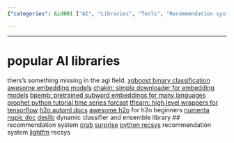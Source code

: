 ```yaml
---
{"categories": &id001 ["AI", "Libraries", "Tools", "Recommendation systems", "Surprise", "LightFM", "Time series forecasting", "Prophet", "Subword embeddings", "Bpemb", "XGBoost", "Chakin", "H2O AutoML", "Awesome H2O", "Numenta's Nupic doc", "DESlib", "TFlearn"], "category": "AI Libraries", "date": "2022-11-28 22:01:29", "description": "This article highlights popular AI libraries and tools for different tasks, such as recommendation systems (Surprise, LightFM), time series forecasting (Prophet), subword embeddings (Bpemb), and more including XGBoost, Chakin, H2O AutoML, Awesome H2O, Numenta's Nupic doc, DESlib, and TFlearn. Each library is explained in detail to help readers understand their features and capabilities.", "tags": *id001, "title": "Exploring Popular AI Libraries and Tools for Various Tasks"}

---
```


------
# popular AI libraries
thers's something missing in the agi field.
[xgboost binary classification](https://xgboost.readthedocs.io/en/stable/get_started.html)
[awesome embedding models](https://github.com/Hironsan/awesome-embedding-models)
[chakin: simple downloader for embedding models](https://github.com/chakki-works/chakin)
[bpemb: pretrained subword embeddings for many languages](https://github.com/bheinzerling/bpemb)
[prophet python tutorial time series forcast](https://facebook.github.io/prophet/docs/quick_start.html#python-api)
[tflearn: high level wrappers for tensorflow](http://tflearn.org)
[h2o automl docs](https://docs.h2o.ai/h2o/latest-stable/h2o-docs/automl.html)
[awesome h2o](https://github.com/h2oai/awesome-h2o) for h2o beginners
[numenta nupic doc](http://nupic.docs.numenta.org/stable/index.html)
[deslib](https://github.com/Menelau/DESlib) dynamic classifier and ensemble library
## recommendation system
[crab](https://github.com/muricoca/crab)
[surprise](https://github.com/NicolasHug/Surprise)
[python recsys](https://github.com/ocelma/python-recsys) recommendation system
[lightfm](https://github.com/lyst/lightfm) recsys
